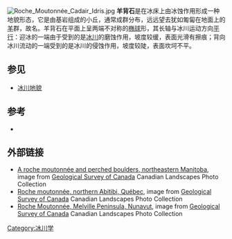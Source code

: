 [[File:Roche_Moutonnée_Cadair_Idris.jpg|right]]
'''羊背石'''是在冰床上由冰蚀作用形成一种地貌形态，它是由基岩组成的小丘，通常成群分布，远远望去犹如匍匐在地面上的[[羊|羊]]群，故名。羊背石在平面上呈两端不对称的[[椭球|椭球]]形，其长轴与冰川运动方向[[平行|平行]]：迎冰的一端由于受到的是[[冰川|冰川]]的磨蚀作用，坡度较缓，表面光滑有擦痕；背向冰川流动的一端受到的是冰川的侵蚀作用，坡度较陡，表面坎坷不平。

== 参见 ==
* [[冰川地貌|冰川地貌]]

== 参考 ==
* {{cite book zh |author=吴正 |title=现代地貌学导论 |format=M |edition=1 |location=北京 |publisher=科学出版社 |date=2009 |pages=113 |id= ISBN 978-7-03-025401-6}}
== 外部链接 ==
* [https://web.archive.org/web/20070708234504/http://gsc.nrcan.gc.ca/landscapes/details_e.php?photoID=468 A roche moutonnée and perched boulders, northeastern Manitoba], image from [[Geological_Survey_of_Canada|Geological Survey of Canada]] Canadian Landscapes Photo Collection
* [https://web.archive.org/web/20110604171659/http://gsc.nrcan.gc.ca/landscapes/details_e.php?photoID=1036 Roche moutonnée, northern Abitibi, Québec], image from [[Geological_Survey_of_Canada|Geological Survey of Canada]] Canadian Landscapes Photo Collection
* [https://web.archive.org/web/20070822194630/http://gsc.nrcan.gc.ca/landscapes/details_e.php?photoID=747 Roche Moutonnée, Melville Peninsula, Nunavut], image from [[Geological_Survey_of_Canada|Geological Survey of Canada]] Canadian Landscapes Photo Collection
{{地理学小作品}}
{{地质小作品}}


{{冰川}}

[[Category:冰川学|Category:冰川学]]